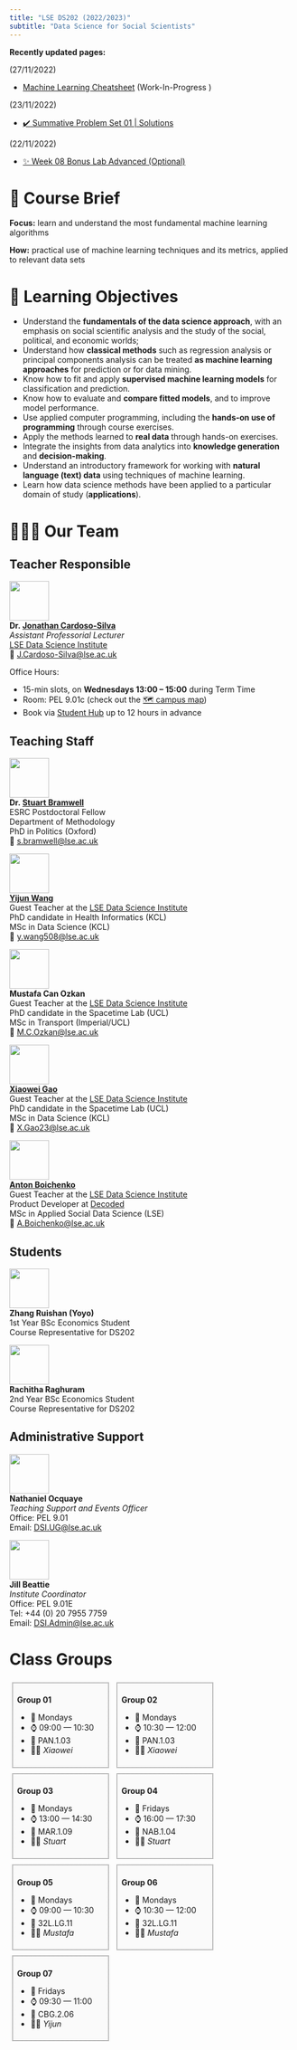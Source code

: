```yaml
---
title: "LSE DS202 (2022/2023)"
subtitle: "Data Science for Social Scientists"
---
```


::: callout-important

**Recently updated pages:**

(27/11/2022)

- [Machine Learning Cheatsheet](/blog/posts/models-cheatsheet.html) (Work-In-Progress )

(23/11/2022)

- [✔️ Summative Problem Set 01 | Solutions](/assessments/summative1_solutions.qmd)

(22/11/2022)

- [✨ Week 08 Bonus Lab Advanced (Optional)](/weeks/week08/lab_advanced.qmd)

:::


# 📑 Course Brief

**Focus:** learn and understand the most fundamental machine learning algorithms

**How:** practical use of machine learning techniques and its metrics, applied to relevant data sets

# 🎯 Learning Objectives

- Understand the **fundamentals of the data science approach**, with an emphasis on social scientific analysis and the study of the social, political, and economic worlds;
- Understand how **classical methods** such as regression analysis or principal components analysis can be treated **as machine learning approaches** for prediction or for data mining.
- Know how to fit and apply **supervised machine learning models** for classification and prediction.
- Know how to evaluate and **compare fitted models**, and to improve model performance.
- Use applied computer programming, including the **hands-on use of programming** through course exercises.
- Apply the methods learned to **real data** through hands-on exercises.
- Integrate the insights from data analytics into **knowledge generation** and **decision-making**.
- Understand an introductory framework for working with **natural language (text) data** using techniques of machine learning.
- Learn how data science methods have been applied to a particular domain of study (**applications**).

# 🧑🏻‍🏫 Our Team

::: {.panel-tabset}
## Teacher Responsible


![](/figures/people/JonathanCardosoSilva_2022.jpg){fig-align="left" fig-alt="Photo of Dr. Jonathan Cardoso-Silva" width="5em"}  
**Dr. [Jonathan Cardoso-Silva](https://www.lse.ac.uk/DSI/People/Jonathan-Cardoso-Silva)** <br/>
_Assistant Professorial Lecturer_ <br/>
[LSE Data Science Institute](https://lse.ac.uk/dsi)</a><br/>
📧 [J.Cardoso-Silva@lse.ac.uk](mailto:J.Cardoso-Silva@lse.ac.uk)

Office Hours: 

- 15-min slots, on **Wednesdays 13:00 – 15:00** during Term Time
- Room: PEL 9.01c (check out the [🗺️ campus map](https://www.lse.ac.uk/lse-information/assets/documents/21-0099-Campus-Map-update-241121-V6.pdf))
- Book via [Student Hub](https://studenthub.lse.ac.uk/) up to 12 hours in advance

## Teaching Staff

![](/figures/people/stuart.jpg){fig-align="left" fig-alt="Photo of Stuart Bramwell" width="5em"}  
**Dr. [Stuart Bramwell](https://www.lse.ac.uk/Methodology/People/Academic-Staff/Stuart-Bramwell/Stuart-Bramwell)** <br/>
ESRC Postdoctoral Fellow <br/> 
Department of Methodology<br/>
PhD in Politics (Oxford)<br/>
📧 [s.bramwell@lse.ac.uk](mailto:s.bramwell@lse.ac.uk)

![](/figures/people/Yijun.jpg){fig-align="left" fig-alt="Photo of Yijun Wang" width="5em"}  
**[Yijun Wang](https://www.kcl.ac.uk/people/yijun-wang)** <br/>
Guest Teacher at the [LSE Data Science Institute](https://lse.ac.uk/dsi)<br/> 
PhD candidate in Health Informatics (KCL) <br/>
MSc in Data Science (KCL) <br/>
📧 [y.wang508@lse.ac.uk](mailto:y.wang508@lse.ac.uk)

![](/figures/people/mustafa.jfif){fig-align="left" fig-alt="Photo of Mustafa Can Ozkan" width="5em"}  
**Mustafa Can Ozkan** <br/>
Guest Teacher at the [LSE Data Science Institute](https://lse.ac.uk/dsi)<br> 
PhD candidate in the Spacetime Lab (UCL) <br> 
MSc in Transport (Imperial/UCL) <br/>
📧 [M.C.Ozkan@lse.ac.uk](mailto:M.C.Ozkan@lse.ac.uk)


![](/figures/people/Xiaowei.png){fig-align="left" fig-alt="Photo of Xiaowei Gao" width="5em"}  
**[Xiaowei Gao](https://github.com/UCLWilson)** <br/>
Guest Teacher at the [LSE Data Science Institute](https://lse.ac.uk/dsi)<br> 
PhD candidate in the Spacetime Lab (UCL) <br/> 
MSc in Data Science (KCL) <br/>
📧 [X.Gao23@lse.ac.uk](mailto:X.Gao23@lse.ac.uk)

![](/figures/people/Anton.jpg){fig-align="left" fig-alt="Photo of Anton Boichenko" width="5em"}  
**[Anton Boichenko](http://boychenko.pro/)** <br/>
Guest Teacher at the [LSE Data Science Institute](https://lse.ac.uk/dsi)<br> 
Product Developer at [Decoded](https://decoded.com/) <br> 
MSc in Applied Social Data Science (LSE) <br/>
📧 [A.Boichenko@lse.ac.uk](mailto:A.Boichenko@lse.ac.uk)

## Students


![](/figures/people/Yoyo.png){fig-align="left" fig-alt="Photo of Zhang Ruishan (Yoyo)" width="5em"}  
**Zhang Ruishan (Yoyo)** <br/>
1st Year BSc Economics Student <br/>
Course Representative for DS202

![](/figures/people/Rachitha.png){fig-align="left" fig-alt="Photo of Rachitha Raghuram" width="5em"}  
**Rachitha Raghuram** <br/>
2nd Year BSc Economics Student <br/>
Course Representative for DS202

## Administrative Support


![](/figures/people/Nathaniel-Ocquaye-Cropped-450x450.jpg){fig-align="left" fig-alt="Photo of Nathaniel Ocquaye" width="5em"}  
**Nathaniel Ocquaye** <br/>
_Teaching Support and Events Officer_<br/>
Office: PEL 9.01<br/>
Email: [DSI.UG@lse.ac.uk](mailto:DSI.UG@lse.ac.uk)

![](/figures/people/Jill-Beattie.png){fig-align="left" fig-alt="Photo of Jill Beattie" width="5em"}  
**Jill Beattie** <br/>
_Institute Coordinator_<br/>
Office: PEL 9.01E<br/>
Tel: +44 (0) 20 7955 7759<br/>
Email: [DSI.Admin@lse.ac.uk](mailto:DSI.Admin@lse.ac.uk)

:::



# Class Groups


::: {style="display:inline-block;width: 30.5%;border-style: dotted;border-width: 1px;border-color: &quot;#fefefe&quot;; margin:1%;padding:1.5%;background-color:#fafafa"}
**Group 01**

- 📆 Mondays
- ⌚ 09:00 — 10:30
- 📍 PAN.1.03
- 🧑‍🏫 _Xiaowei_
:::


::: {style="display:inline-block;width: 30.5%;border-style: dotted;border-width: 1px;border-color: &quot;#fefefe&quot;; margin:1%;padding:1.5%;background-color:#fafafa"}
**Group 02**

- 📆 Mondays
- ⌚ 10:30 — 12:00
- 📍 PAN.1.03
- 🧑‍🏫 _Xiaowei_
        
:::

::: {style="display:inline-block;width: 30.5%;border-style: dotted;border-width: 1px;border-color: &quot;#fefefe&quot;; margin:1%;padding:1.5%;background-color:#fafafa"}
**Group 03**

- 📆 Mondays
- ⌚ 13:00 — 14:30
- 📍 MAR.1.09
- 🧑‍🏫 _Stuart_
        
:::

::: {style="display:inline-block;width: 30.5%;border-style: dotted;border-width: 1px;border-color: &quot;#fefefe&quot;; margin:1%;padding:1.5%;background-color:#fafafa"}
**Group 04**

- 📆 Fridays
- ⌚ 16:00 — 17:30
- 📍 NAB.1.04
- 🧑‍🏫 _Stuart_
        
:::

::: {style="display:inline-block;width: 30.5%;border-style: dotted;border-width: 1px;border-color: &quot;#fefefe&quot;; margin:1%;padding:1.5%;background-color:#fafafa"}
**Group 05**

- 📆 Mondays
- ⌚ 09:00 — 10:30
- 📍 32L.LG.11
- 🧑‍🏫 _Mustafa_
:::

::: {style="display:inline-block;width: 30.5%;border-style: dotted;border-width: 1px;border-color: &quot;#fefefe&quot;; margin:1%;padding:1.5%;background-color:#fafafa"}
**Group 06**

- 📆 Mondays
- ⌚ 10:30 — 12:00
- 📍 32L.LG.11
- 🧑‍🏫 _Mustafa_
:::

::: {style="display:inline-block;width: 30.5%;border-style: dotted;border-width: 1px;border-color: &quot;#fefefe&quot;; margin:1%;padding:1.5%;background-color:#fafafa"}
**Group 07**

- 📆 Fridays
- ⌚ 09:30 — 11:00
- 📍 CBG.2.06
- 🧑‍🏫 _Yijun_
:::
